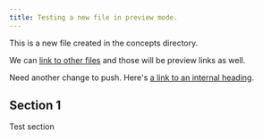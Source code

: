 ```yaml
---
title: Testing a new file in preview mode.
---
```


This is a new file created in the concepts directory.

We can [link to other files](./accounts-and-keys) and those will be preview links as well.

Need another change to push. Here's [a link to an internal heading](#section-1).


## Section 1

Test section
